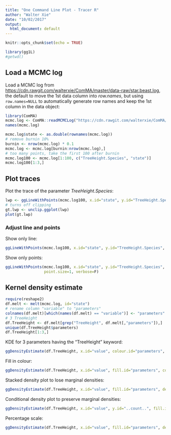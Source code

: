 ```yaml
---
title: "One Command Line Plot - Tracer R"
author: "Walter Xie"
date: "10/02/2017"
output:
  html_document: default
---
```


```r
knitr::opts_chunk$set(echo = TRUE)
```


```r
library(gg1L)
#getwd()
```

## Load a MCMC log

Load a MCMC log from <https://cdn.rawgit.com/walterxie/ComMA/master/data-raw/star.beast.log>, the default to move the 1st data column into *row.names*, but using <code>row.names=NULL</code> to automatically generate row names and keep the 1st column in the data object:

<!--- replace ComMA to TracerR --->
```r
library(ComMA)
mcmc.log <- ComMA::readMCMCLog("https://cdn.rawgit.com/walterxie/ComMA/master/data-raw/star.beast.log")
names(mcmc.log)
```

```r
mcmc.log$state <- as.double(rownames(mcmc.log))
# remove burnin 10% 
burnin <- nrow(mcmc.log) * 0.1
mcmc.log <- mcmc.log[burnin:nrow(mcmc.log),]
# too many points, take the first 100 after burnin
mcmc.log100 <- mcmc.log[1:100, c("TreeHeight.Species", "state")]
mcmc.log100[1:3,]
```

## Plot traces

Plot the trace of the parameter *TreeHeight.Species*:

```r
lwp <- ggLineWithPoints(mcmc.log100, x.id="state", y.id="TreeHeight.Species", verbose=F)
# turns off clipping
gt.lwp <- unclip.ggplot(lwp) 
plot(gt.lwp)
```

### Adjust line and points

Show only line:

```r
ggLineWithPoints(mcmc.log100, x.id="state", y.id="TreeHeight.Species", line.or.point=1, verbose=F)
```                 
                 
Show only points:

```r
ggLineWithPoints(mcmc.log100, x.id="state", y.id="TreeHeight.Species", line.or.point=2, 
                 point.size=1, verbose=F)
```

## Kernel density estimate

```r
require(reshape2)
df.melt <- melt(mcmc.log, id="state")
# rename column "variable" to "parameters"
colnames(df.melt)[which(names(df.melt) == "variable")] <- "parameters"
# 3 TreeHeight
df.TreeHeight <- df.melt[grep("TreeHeight", df.melt[,"parameters"]),]
unique(df.TreeHeight$parameters)
df.TreeHeight[1:3,]
```

KDE for 3 parameters having the "TreeHeight" keyword:

```r
ggDensityEstimate(df.TreeHeight, x.id="value", colour.id="parameters", verbose=F)
```

Fill in colour:

```r
ggDensityEstimate(df.TreeHeight, x.id="value", fill.id="parameters", colour.id="parameters", verbose=F)
```

Stacked density plot to lose marginal densities:

```r
ggDensityEstimate(df.TreeHeight, x.id="value", fill.id="parameters", density.pos="stack", density.alpha=1, verbose=F)
```

Conditional density plot to preserve marginal densities:

```r
ggDensityEstimate(df.TreeHeight, x.id="value", y.id="..count..", fill.id="parameters", density.pos="stack", density.alpha=1, verbose=F)
```                  
                  
Percentage scale:

```r
ggDensityEstimate(df.TreeHeight, x.id="value", fill.id="parameters", density.pos="fill", density.alpha=1, verbose=F)        
```                  
                  
                
